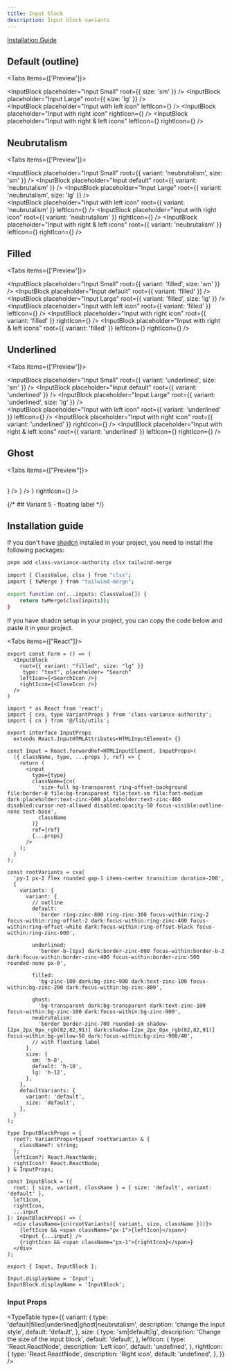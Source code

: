 ```yaml
---
title: Input block
description: Input block variants
---
```



<a href="#installation-guide">Installation Guide</a>

## Default (outline)

<Tabs items={['Preview']}>
  <Tab value="Preview">
    <div className="py-4 mx-auto max-w-xl space-y-3">
      <InputBlock placeholder="Input Small" root={{ size: 'sm' }} />
      <InputBlock placeholder="Input default" />
      <InputBlock placeholder="Input Large" root={{ size: 'lg' }} />
      <br />
      <InputBlock
        placeholder="Input with left icon"
        leftIcon={<IoSearchSharp className="text-zinc-500" />}
      />
      <InputBlock
        placeholder="Input with right icon"
        rightIcon={<IoSearchSharp className="text-zinc-500" />}
      />
      <InputBlock
        placeholder="Input with right & left icons"
        leftIcon={<IoSearchSharp className="text-zinc-500" />}
        rightIcon={<BiSolidSend className="text-zinc-600" />}
      />
    </div>
  </Tab>
</Tabs>

## Neubrutalism

<Tabs items={['Preview']}>
  <Tab value="Preview">
    <div className="py-4 mx-auto max-w-xl space-y-3">
      <InputBlock
        placeholder="Input Small"
        root={{ variant: 'neubrutalism', size: 'sm' }}
      />
      <InputBlock
        placeholder="Input default"
        root={{ variant: 'neubrutalism' }}
      />
      <InputBlock
        placeholder="Input Large"
        root={{ variant: 'neubrutalism', size: 'lg' }}
      />
      <br />
      <InputBlock
        placeholder="Input with left icon"
        root={{ variant: 'neubrutalism' }}
        leftIcon={<IoSearchSharp className="text-zinc-500" />}
      />
      <InputBlock
        placeholder="Input with right icon"
        root={{ variant: 'neubrutalism' }}
        rightIcon={<IoSearchSharp className="text-zinc-500" />}
      />
      <InputBlock
        placeholder="Input with right & left icons"
        root={{ variant: 'neubrutalism' }}
        leftIcon={<IoSearchSharp className="text-zinc-500" />}
        rightIcon={<BiSolidSend className="text-zinc-600" />}
      />
    </div>
  </Tab>
</Tabs>

## Filled

<Tabs items={['Preview']}>
  <Tab value="Preview">
    <div className="py-4 mx-auto max-w-xl space-y-3">
      <InputBlock
        placeholder="Input Small"
        root={{ variant: 'filled', size: 'sm' }}
      />
      <InputBlock placeholder="Input default" root={{ variant: 'filled' }} />
      <InputBlock
        placeholder="Input Large"
        root={{ variant: 'filled', size: 'lg' }}
      />
      <br />
      <InputBlock
        placeholder="Input with left icon"
        root={{ variant: 'filled' }}
        leftIcon={<IoSearchSharp className="text-zinc-500" />}
      />
      <InputBlock
        placeholder="Input with right icon"
        root={{ variant: 'filled' }}
        rightIcon={<IoSearchSharp className="text-zinc-500" />}
      />
      <InputBlock
        placeholder="Input with right & left icons"
        root={{ variant: 'filled' }}
        leftIcon={<IoSearchSharp className="text-zinc-500" />}
        rightIcon={<BiSolidSend className="text-zinc-600" />}
      />
    </div>
  </Tab>
</Tabs>

## Underlined

<Tabs items={['Preview']}>
  <Tab value="Preview">
    <div className="py-4 mx-auto max-w-xl space-y-3">
      <InputBlock
        placeholder="Input Small"
        root={{ variant: 'underlined', size: 'sm' }}
      />
      <InputBlock
        placeholder="Input default"
        root={{ variant: 'underlined' }}
      />
      <InputBlock
        placeholder="Input Large"
        root={{ variant: 'underlined', size: 'lg' }}
      />
      <br />
      <InputBlock
        placeholder="Input with left icon"
        root={{ variant: 'underlined' }}
        leftIcon={<IoSearchSharp className="text-zinc-500" />}
      />
      <InputBlock
        placeholder="Input with right icon"
        root={{ variant: 'underlined' }}
        rightIcon={<IoSearchSharp className="text-zinc-500" />}
      />
      <InputBlock
        placeholder="Input with right & left icons"
        root={{ variant: 'underlined' }}
        leftIcon={<IoSearchSharp className="text-zinc-500" />}
        rightIcon={<BiSolidSend className="text-zinc-600" />}
      />
    </div>
  </Tab>
</Tabs>

## Ghost

<Tabs items={["Preview"]}>

  <Tab value="Preview">
    <div className="py-4 mx-auto max-w-xl space-y-3">
        <InputBlock
           placeholder= "Input Small" 
          root={{variant:"ghost", size:"sm" }}
          />
        <InputBlock
           placeholder= "Input default" 
          root={{variant:"ghost",  }}
          />
        <InputBlock
           placeholder= "Input Large" 
          root={{variant:"ghost", size: "lg" }}
          />
        <br/>
        <InputBlock
           placeholder= "Input with left icon" 
          root={{variant:"ghost",}}
          leftIcon={<IoSearchSharp className="text-zinc-500" />}
          />
        <InputBlock
           placeholder= "Input with right icon" 
          root={{variant:"ghost",}}
          rightIcon={<IoSearchSharp className="text-zinc-500" />}
          />
        <InputBlock
           placeholder= "Input with right & left icons" 
          root={{variant:"ghost",}}
          leftIcon={<IoSearchSharp className="text-zinc-500" />}
          rightIcon={<BiSolidSend className="text-zinc-600" />}
          />
    </div>
  </Tab>
  <Tab value="React">
</Tab>
</Tabs>

{/* ## Variant 5 - floating label */}

## Installation guide

If you don't have [shadcn](https://ui.shadcn.com/docs/installation) installed in your project, you need to install the following packages:

```bash title="Terminal"
pnpm add class-variance-authority clsx tailwind-merge
```

```bash title="cn.tsx"
import { ClassValue, clsx } from "clsx";
import { twMerge } from "tailwind-merge";

export function cn(...inputs: ClassValue[]) {
    return twMerge(clsx(inputs));
}
```

If you have shadcn setup in your project, you can copy the code below and paste it in your project.

<Tabs items={["React"]}>
  <Tab value="React">
```tsx title="Usage.tsx"
export const Form = () => (
  <InputBlock
    root={{ variant: "filled", size: "lg" }}
     type: "text", placeholder= "Search" 
    leftIcon={<SearchIcon />}
    rightIcon={<CloseIcon />}
  />
)
```

```tsx title="Input.tsx"
import * as React from 'react';
import { cva, type VariantProps } from 'class-variance-authority';
import { cn } from '@/lib/utils';

export interface InputProps
  extends React.InputHTMLAttributes<HTMLInputElement> {}

const Input = React.forwardRef<HTMLInputElement, InputProps>(
  ({ className, type, ...props }, ref) => {
    return (
      <input
        type={type}
        className={cn(
          'size-full bg-transparent ring-offset-background file:border-0 file:bg-transparent file:text-sm file:font-medium dark:placeholder:text-zinc-600 placeholder:text-zinc-400 disabled:cursor-not-allowed disabled:opacity-50 focus-visible:outline-none text-base',
          className
        )}
        ref={ref}
        {...props}
      />
    );
  }
);

const rootVariants = cva(
  'py-1 px-2 flex rounded gap-1 items-center transition duration-200',
  {
    variants: {
      variant: {
        // outline
        default:
          'border ring-zinc-800 ring-zinc-300 focus-within:ring-2 focus-within:ring-offset-2 dark:focus-within:ring-zinc-400 focus-within:ring-offset-white dark:focus-within:ring-offset-black focus-within:ring-zinc-600',

        underlined:
          'border-b-[1px] dark:border-zinc-800 focus-within:border-b-2 dark:focus-within:border-zinc-400 focus-within:border-zinc-500 rounded-none px-0',

        filled:
          'bg-zinc-100 dark:bg-zinc-900 dark:text-zinc-100 focus-within:bg-zinc-200 dark:focus-within:bg-zinc-800',

        ghost:
          'bg-transparent dark:bg-transparent dark:text-zinc-100 focus-within:bg-zinc-100 dark:focus-within:bg-zinc-900',
        neubrutalism:
          'border border-zinc-700 rounded-sm shadow-[2px_2px_0px_rgb(82,82,91)] dark:shadow-[2px_2px_0px_rgb(82,82,91)] focus-within:bg-yellow-50 dark:focus-within:bg-zinc-900/40',
        // with floating label
      },
      size: {
        sm: 'h-8',
        default: 'h-10',
        lg: 'h-12',
      },
    },
    defaultVariants: {
      variant: 'default',
      size: 'default',
    },
  }
);

type InputBlockProps = {
  root?: VariantProps<typeof rootVariants> & {
    className?: string;
  };
  leftIcon?: React.ReactNode;
  rightIcon?: React.ReactNode;
} & InputProps;

const InputBlock = ({
  root: { size, variant, className } = { size: 'default', variant: 'default' },
  leftIcon,
  rightIcon,
  ...input
}: InputBlockProps) => (
  <div className={cn(rootVariants({ variant, size, className }))}>
    {leftIcon && <span className="px-1">{leftIcon}</span>}
    <Input {...input} />
    {rightIcon && <span className="px-1">{rightIcon}</span>}
  </div>
);

export { Input, InputBlock };

Input.displayName = 'Input';
InputBlock.displayName = 'InputBlock';
```

</Tab>
</Tabs>

### Input Props

<TypeTable
  type={{
    variant: {
      type: 'default|filled|underlined|ghost|neubrutalism',
      description: 'change the input style',
      default: 'default',
    },
    size: {
      type: 'sm|default|lg',
      description: 'Change the size of the input block',
      default: 'default',
    },
    leftIcon: {
      type: 'React.ReactNode',
      description: 'Left icon',
      default: 'undefined',
    },
    rightIcon: {
      type: 'React.ReactNode',
      description: 'Right icon',
      default: 'undefined',
    },
  }}
/>
